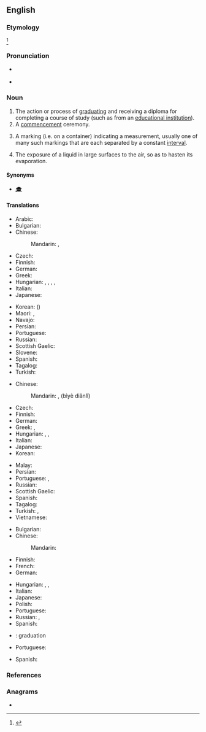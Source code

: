 ==English==

===Etymology===
{{af|en|graduate|-ation}}<ref>{{R:OED Online}}</ref>

===Pronunciation===
* {{a|GenAm}} {{IPA|en|/ˌɡɹædʒuˈeɪʃən/}}
* {{rhymes|en|eɪʃən}}

===Noun===
{{en-noun|~}}

# The action or process of [[graduate|graduating]] and receiving a diploma for completing a course of study (such as from an [[educational institution]]).
# A [[commencement]] ceremony.
# {{lb|en|sciences}} A marking (i.e. on a container) indicating a measurement, usually one of many such markings that are each separated by a constant [[interval]].
#: {{syn|en|scale}}
# The exposure of a liquid in large surfaces to the air, so as to hasten its evaporation.

====Synonyms====
{{sense|from uni}}
* [[🎓]]

====Translations====
{{trans-top|the action or process of graduating}}
* Arabic: {{t|ar|تَخَرُّج|m}}
* Bulgarian: {{t|bg|абсолвиране|n}}
* Chinese:
*: Mandarin: {{t+|cmn|畢業|sc=Hani}}, {{t+|cmn|毕业|tr=bìyè|sc=Hani}}
* Czech: {{t|cs|promoce|f}}
* Finnish: {{t+|fi|valmistuminen}}
* German: {{t+|de|Abschluss|m}}
* Greek: {{t+|el|αποφοίτηση|f}}
* Hungarian: {{t|hu|diplomaszerzés}}, {{t|hu|diplomázás}}, {{t|hu|lediplomázás}}, {{t|hu|[[egyetem]]/[[főiskola]] [[elvégzés]]e}}, {{q|from high school}} {{t|hu|[[középiskola]] [[elvégzés]]e}}
* Italian: {{t|it|graduazione|f}}
* Japanese: {{t+|ja|卒業|tr=そつぎょう, sotsugyō|sc=Jpan}}
{{trans-mid}}
* Korean: {{t+|ko|졸업}} ({{t+|ko|卒業}})
* Maori: {{t|mi|whakapōtaetanga}}, {{t|mi|whakawhiwhinga}}
* Navajo: {{t|nv|daʼiiłtááh}}
* Persian: {{t|fa|فارغ التحصیلی}}
* Portuguese: {{t+|pt|formatura|f}}
* Russian: {{t+|ru|оконча́ние|n}} {{qualifier|уче́бного заведе́ния}}
* Scottish Gaelic: {{t|gd|ceumnachadh|m}}
* Slovene: {{t|sl|matura|f}}
* Spanish: {{t+|es|graduación|f}}
* Tagalog: {{t|tl|pagtatapos}}
* Turkish: {{t+|tr|mezuniyet}}
{{trans-bottom}}

{{trans-top|a commencement ceremony}}
* Chinese:
*: Mandarin: {{l|cmn|畢業}}{{l|cmn|典禮}}, {{l|cmn|毕业}}{{l|cmn|典礼}} (bìyè diǎnlǐ)
* Czech: {{t|cs|promoce|f}}
* Finnish: {{t|fi|valmistujaiset}}
* German: {{t|de|Abschlussfeier|f}}
* Greek: {{t+|el|αποφοίτηση|f}}, {{t|el|[[τελετή]] [[αποφοίτηση|αποφοίτησης]]|f}}
* Hungarian: {{t|hu|diplomaosztás}}, {{t|hu|[[diplomaosztó]]/[[diplomaátadó]] [[ünnepség]]/[[ünnepély]]}}, {{q|from primary school or high school}} {{t+|hu|ballagás}}
* Italian: {{t|it|graduazione|f}}
* Japanese: {{t+|ja|卒業式|tr=そつぎょうしき, sotsugyōshiki|sc=Jpan}}
* Korean: {{t|ko|졸업식}}
{{trans-mid}}
* Malay: {{t|ms|konvokesyen}}
* Persian: {{t|fa|جشن فارغ التحصیلی}}
* Portuguese: {{t+|pt|graduação|f}}, {{t|pt|cerimônia de colação de grau|f}}
* Russian: {{t+|ru|церемо́ния|f}} {{qualifier|вруче́ния дипло́мов}}
* Scottish Gaelic: {{t|gd|ceumnachadh|m}}
* Spanish: {{t+|es|graduación|f}}
* Tagalog: {{t|tl|pagtatapos}}
* Turkish: {{t+|tr|mezuniyet}}, {{t|tr|[[mezuniyet]] [[tören|töreni]]}}
* Vietnamese: {{t|vi|lễ tốt nghiệp}}
{{trans-bottom}}

{{trans-top|a marking (i.e. on a container) indicating a measurement}}
* Bulgarian: {{t|bg|градуиране|n}}
* Chinese:
*: Mandarin: {{t+|cmn|刻度|tr=kèdù|sc=Hans}}
* Finnish: {{t+|fi|asteikko}}
* French: {{t+|fr|graduation|f}}
* German: {{t|de|Graduierung|f}}
{{trans-mid}}
* Hungarian: {{t|hu|fokbeosztás}}, {{t|hu|fokjelölés}}, {{t|hu|[[fokozat]]okra [[osztás]]}}
* Italian: {{t|it|graduazione|f}}
* Japanese: {{t+|ja|目盛り|tr=めもり, memori|sc=Jpan}}
* Polish: {{t+|pl|wskaz|m}}
* Portuguese: {{t+|pt|graduação|f}}
* Russian: {{t+|ru|градуиро́вка|f}}, {{t+|ru|деление|alt=деле́ния|n-p}}
* Spanish: {{t+|es|graduación|f}}
{{trans-bottom}}

{{trans-top|the exposure of a liquid in large surfaces to the air}}
{{trans-mid}}
{{trans-bottom}}

{{checktrans-top}}
* {{ttbc|ia}}: graduation
* Portuguese: {{t+check|pt|graduação|f}}
{{trans-mid}}
* Spanish: {{t+check|es|graduación}}
{{trans-bottom}}

===References===
<references/>

===Anagrams===
* {{anagrams|en|a=aadginortu|argonautid}}